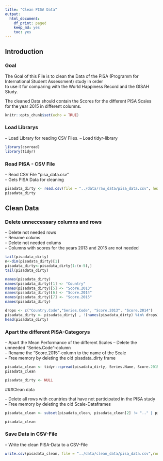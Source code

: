 ```yaml
---
title: "Clean PISA Data"
output:
  html_document:
    df_print: paged
    keep_md: yes
    toc: yes
---
```


## Introduction

### Goal

The Goal of this File is to clean the Data of the PISA (Programm for International Student Assessment) study in order  
to use it for comparing with the World Happiness Record and the GISAH Study.
  
The cleaned Data should contain the Scores for the different PISA Scales for the year 2015 in different columns.

```r
knitr::opts_chunk$set(echo = TRUE)
```

### Load Librarys

-- Load Library for reading CSV Files.
-- Load tidyr-library

```r
library(csvread)
library(tidyr)
```


### Read PISA - CSV File

-- Read CSV File "pisa_data.csv"  
-- Gets PISA Data for cleaning


```r
pisadata_dirty <- read.csv(file = "../data/raw_data/pisa_data.csv", header = TRUE)
pisadata_dirty
```

## Clean Data

### Delete unneccessary columns and rows

-- Delete not needed rows  
-- Rename colums  
-- Delete not needed colums  
  -- Columns with scores for the years 2013 and 2015 are not needed  

```r
tail(pisadata_dirty)
n<-dim(pisadata_dirty)[1]
pisadata_dirty<-pisadata_dirty[1:(n-5),]
tail(pisadata_dirty)

names(pisadata_dirty)
names(pisadata_dirty)[1] <- "Country"
names(pisadata_dirty)[5] <- "Score.2013"
names(pisadata_dirty)[6] <- "Score.2014"
names(pisadata_dirty)[7] <- "Score.2015"
names(pisadata_dirty)

drops <- c("Country.Code","Series.Code", "Score.2013", "Score.2014")
pisadata_dirty <- pisadata_dirty[ , !(names(pisadata_dirty) %in% drops)]
head(pisadata_dirty)
```

### Apart the different PISA-Categorys

-- Apart the Mean Performance of the different Scales 
-- Delete the unneeded "Series.Code"-column  
-- Rename the "Score.2015"-column to the name of the Scale  
-- Free memory by deleting the old pisadata_dirty frame


```r
pisadata_clean <- tidyr::spread(pisadata_dirty, Series.Name, Score.2015)
pisadata_clean
```

```r
pisadata_dirty <- NULL
```

###Clean data

-- Delete all rows with countries that have not participated in the PISA study
-- Free memory by deleting the old Scale-Dataframes

```r
pisadata_clean <- subset(pisadata_clean, pisadata_clean[2] != ".." | pisadata_clean[3] != ".." | pisadata_clean[4] != ".." | pisadata_clean[5] != ".." | pisadata_clean[6] != ".." | pisadata_clean[7] != ".." | pisadata_clean[8] != ".." | pisadata_clean[9] != ".." | pisadata_clean[10] != "..")

pisadata_clean
```

### Save Data in CSV-File

-- Write the clean PISA-Data to a CSV-File

```r
write.csv(pisadata_clean, file = "../data/clean_data/pisa_data.csv",row.names=FALSE, na="", col.names = TRUE)
```